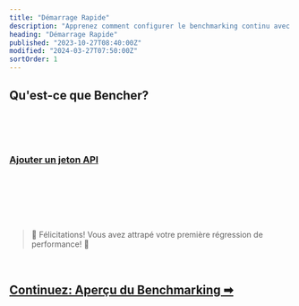 ```yaml
---
title: "Démarrage Rapide"
description: "Apprenez comment configurer le benchmarking continu avec Bencher Cloud"
heading: "Démarrage Rapide"
published: "2023-10-27T08:40:00Z"
modified: "2024-03-27T07:50:00Z"
sortOrder: 1
---
```



## Qu'est-ce que Bencher?

<BencherIntro />

<br />

<QSInstallCli />

<br />

<QSBencherCloud />

<br />

<QSApiToken>
    <h3><a id="add-api-token" href="/console/users/tokens/add?back=L2ZyL2RvY3MvdHV0b3JpYWwvcXVpY2stc3RhcnQvI2FkZC1hcGktdG9rZW4=">Ajouter un jeton API</a></h3>
</QSApiToken>

<br />

<QSCreateProject />

<br />

<QSRunReport />

<br />

<QSGenerateAlert />

<br />
<br />

> 🐰 Félicitations! Vous avez attrapé votre première régression de performance! 🎉

<br />

<h2><a href="/fr/docs/explanation/benchmarking/">Continuez: Aperçu du Benchmarking ➡</a></h2>
